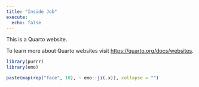 ```yaml
---
title: "Inside Job"
execute:
  echo: false
---
```


This is a Quarto website.

To learn more about Quarto websites visit <https://quarto.org/docs/websites>.

```r

library(purrr)
library(emo)

```

```r

paste(map(rep("face", 10), ~ emo::ji(.x)), collapse = "")

```